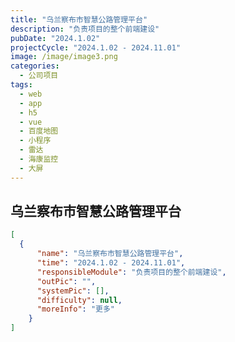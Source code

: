 ```yaml
---
title: "乌兰察布市智慧公路管理平台"
description: "负责项目的整个前端建设"
pubDate: "2024.1.02"
projectCycle: "2024.1.02 - 2024.11.01"
image: /image/image3.png
categories:
  - 公司项目
tags:
  - web
  - app
  - h5
  - vue
  - 百度地图
  - 小程序
  - 雷达
  - 海康监控
  - 大屏
---
```


## 乌兰察布市智慧公路管理平台

```json
[
  {
      "name": "乌兰察布市智慧公路管理平台",
      "time": "2024.1.02 - 2024.11.01",
      "responsibleModule": "负责项目的整个前端建设",
      "outPic": "",
      "systemPic": [],
      "difficulty": null,
      "moreInfo": "更多"
    }
]
```
